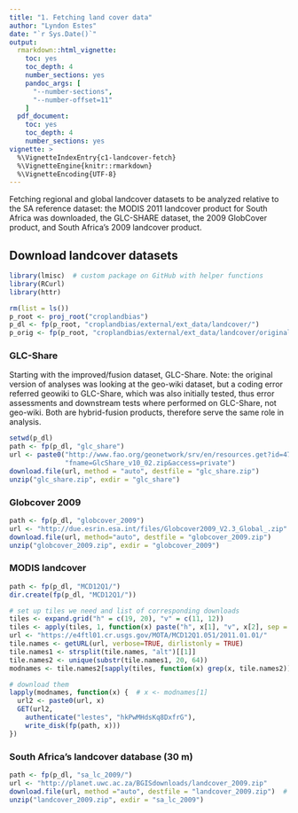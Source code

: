```yaml
---
title: "1. Fetching land cover data"
author: "Lyndon Estes"
date: "`r Sys.Date()`"
output: 
  rmarkdown::html_vignette:
    toc: yes
    toc_depth: 4
    number_sections: yes
    pandoc_args: [
      "--number-sections",
      "--number-offset=11"
    ]
  pdf_document:
    toc: yes
    toc_depth: 4
    number_sections: yes
vignette: >
  %\VignetteIndexEntry{c1-landcover-fetch}
  %\VignetteEngine{knitr::rmarkdown}
  %\VignetteEncoding{UTF-8}
---
```


\setcounter{section}{1}
<!--# Fetching land cover data-->
Fetching regional and global landcover datasets to be analyzed relative to the SA reference dataset: the MODIS 2011 landcover product for South Africa was downloaded, the GLC-SHARE dataset, the 2009 GlobCover product, and South Africa's 2009 landcover product.

## Download landcover datasets
```r
library(lmisc)  # custom package on GitHub with helper functions
library(RCurl)
library(httr)

rm(list = ls())
p_root <- proj_root("croplandbias")
p_dl <- fp(p_root, "croplandbias/external/ext_data/landcover/")
p_orig <- fp(p_root, "croplandbias/external/ext_data/landcover/original")
```

### GLC-Share

Starting with the improved/fusion dataset, GLC-Share. Note: the original version of analyses was looking at the geo-wiki dataset, but a coding error referred geowiki to GLC-Share, which was also initially tested, thus error assessments and downstream tests where performed on GLC-Share, not geo-wiki. Both are hybrid-fusion products, therefore serve the same role in analysis. 
```r
setwd(p_dl)
path <- fp(p_dl, "glc_share")
url <- paste0("http://www.fao.org/geonetwork/srv/en/resources.get?id=47948&",
              "fname=GlcShare_v10_02.zip&access=private")
download.file(url, method = "auto", destfile = "glc_share.zip")
unzip("glc_share.zip", exdir = "glc_share")
```

### Globcover 2009
```r
path <- fp(p_dl, "globcover_2009")
url <- "http://due.esrin.esa.int/files/Globcover2009_V2.3_Global_.zip"
download.file(url, method="auto", destfile = "globcover_2009.zip")
unzip("globcover_2009.zip", exdir = "globcover_2009")
```

### MODIS landcover
```r
path <- fp(p_dl, "MCD12Q1/")
dir.create(fp(p_dl, "MCD12Q1/"))

# set up tiles we need and list of corresponding downloads
tiles <- expand.grid("h" = c(19, 20), "v" = c(11, 12))
tiles <- apply(tiles, 1, function(x) paste("h", x[1], "v", x[2], sep = ""))
url <- "https://e4ftl01.cr.usgs.gov/MOTA/MCD12Q1.051/2011.01.01/"
tile.names <- getURL(url, verbose=TRUE, dirlistonly = TRUE)
tile.names1 <- strsplit(tile.names, "alt")[[1]]
tile.names2 <- unique(substr(tile.names1, 20, 64))
modnames <- tile.names2[sapply(tiles, function(x) grep(x, tile.names2))]

# download them
lapply(modnames, function(x) {  # x <- modnames[1]
  url2 <- paste0(url, x)
  GET(url2,
    authenticate("lestes", "hkPwMHdsKq8DxfrG"),
    write_disk(fp(path, x)))
})
```

### South Africa's landcover database (30 m)
```r
path <- fp(p_dl, "sa_lc_2009/")
url <- "http://planet.uwc.ac.za/BGISdownloads/landcover_2009.zip"
download.file(url, method ="auto", destfile = "landcover_2009.zip")  # painful
unzip("landcover_2009.zip", exdir = "sa_lc_2009")
```
